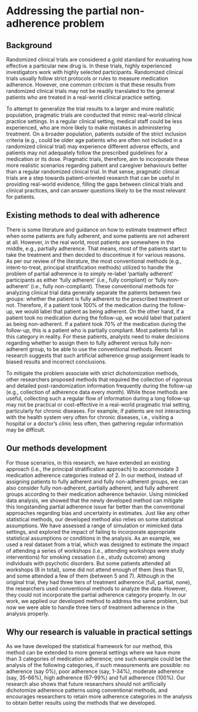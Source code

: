 # Addressing the partial non-adherence problem

## Background {-}

Randomized clinical trials are considered a gold standard for evaluating how effective a particular new drug is. In these trials, highly experienced investigators work with highly selected participants. Randomized clinical trials usually follow strict protocols or rules to measure medication adherence. However, one common criticism is that these results from randomized clinical trials may not be readily translated to the general patients who are treated in a real-world clinical practice setting. 

To attempt to generalize the trial results to a larger and more realistic population, pragmatic trials are conducted that mimic real-world clinical practice settings. In a regular clinical setting, medical staff could be less experienced, who are more likely to make mistakes in administering treatment. On a broader population, patients outside of the strict inclusion criteria (e.g., could be older age patients who are often not included in a randomized clinical trial) may experience different adverse effects, and patients may not adequately follow the prescribed guidelines for a medication or its dose. Pragmatic trials, therefore, aim to incorporate these more realistic scenarios regarding patient and caregiver behaviours better than a regular randomized clinical trial. In that sense, pragmatic clinical trials are a step towards patient-oriented research that can be useful in providing real-world evidence, filling the gaps between clinical trials and clinical practices, and can answer questions likely to be the most relevant for patients.

## Existing methods to deal with adherence {-}

There is some literature and guidance on how to estimate treatment effect when some patients are fully adherent, and some patients are not adherent at all. However, in the real world, most patients are somewhere in the middle, e.g., partially adherence. That means, most of the patients start to take the treatment and then decided to discontinue it for various reasons. As per our review of the literature, the most conventional methods (e.g., intent-to-treat, principal stratification methods) utilized to handle the problem of partial adherence is to simply re-label ‘partially adherent’ participants as either ‘fully adherent’ (i.e., fully compliant) or ‘fully non-adherent’ (i.e., fully non-compliant). These conventional methods for analyzing clinical trial data generally separate the patients between two groups: whether the patient is fully adherent to the prescribed treatment or not. Therefore, if a patient took 100% of the medication during the follow-up, we would label that patient as being adherent. On the other hand, if a patient took no medication during the follow-up, we would label that patient as being non-adherent. If a patient took 70% of the medication during the follow-up, this is a patient who is partially compliant. Most patients fall in this category in reality. For these patients, analysts need to make decisions regarding whether to assign them to fully adherent versus fully non-adherent group, to be able to use the conventional methods. Recent research suggests that such artificial adherence group assignment leads to biased results and incorrect conclusions.

To mitigate the problem associate with strict dichotomization methods, other researchers proposed methods that required the collection of rigorous and detailed post-randomization information frequently during the follow-up (e.g., collection of adherence data every month). While those methods are useful, collecting such a regular flow of information during a long follow-up may not be practical or cost-effective in a real-world pragmatic trial setting, particularly for chronic diseases. For example, if patients are not interacting with the health system very often for chronic diseases, i.e., visiting a hospital or a doctor’s clinic less often, then gathering regular information may be difficult.

## Our methods development {-}

For those scenarios, in this research, we have extended an existing approach (i.e., the principal stratification approach) to accommodate 3 medication adherence categories instead of 2. In our method, instead of assigning patients to fully adherent and fully non-adherent groups, we can also consider fully non-adherent, partially adherent, and fully adherent groups according to their medication adherence behavior. Using mimicked data analysis, we showed that the newly developed method can mitigate this longstanding partial adherence issue far better than the conventional approaches regarding bias and uncertainty in estimates. Just like any other statistical methods, our developed method also relies on some statistical assumptions. We have assessed a range of simulation or mimicked data settings, and explored the impact of failing to incorporate appropriate statistical assumptions or conditions in the analysis. 
As an example, we used a real dataset from a trial, which was designed to estimate the impact of attending a series of workshops (i.e., attending workshops were study interventions) for smoking cessation (i.e., study outcome) among individuals with psychotic disorders. But some patients attended all workshops (8 in total), some did not attend enough of them (less than 5), and some attended a few of them (between 5 and 7). Although in the original trial, they had three tiers of treatment adherence (full, partial, none), the researchers used conventional methods to analyze the data. However, they could not incorporate the partial adherence category properly. In our work, we applied our developed method to address the same problem, but now we were able to handle three tiers of treatment adherence in the analysis properly.

## Why our research is valuable in practical settings {-}

As we have developed the statistical framework for our method, this method can be extended to more general settings where we have more than 3 categories of medication adherence; one such example could be the analysis of the following categories, if such measurements are possible: no adherence (say 0%), poor adherence (say, 1-34%), moderate adherence (say, 35-66%), high adherence (67-99%) and full adherence (100%). Our research also shows that future researchers should not artificially dichotomize adherence patterns using conventional methods, and encourages researchers to retain more adherence categories in the analysis to obtain better results using the methods that we developed.

